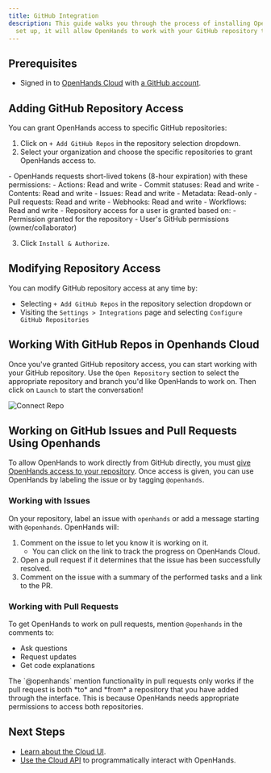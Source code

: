 ```yaml
---
title: GitHub Integration
description: This guide walks you through the process of installing OpenHands Cloud for your GitHub repositories. Once
  set up, it will allow OpenHands to work with your GitHub repository through the Cloud UI or straight from GitHub!
---
```


## Prerequisites

- Signed in to [OpenHands Cloud](https://app.all-hands.dev) with [a GitHub account](/usage/cloud/openhands-cloud).

## Adding GitHub Repository Access

You can grant OpenHands access to specific GitHub repositories:

1. Click on `+ Add GitHub Repos` in the repository selection dropdown.
2. Select your organization and choose the specific repositories to grant OpenHands access to.
<Accordion title="OpenHands permissions">
  - OpenHands requests short-lived tokens (8-hour expiration) with these permissions:
     - Actions: Read and write
     - Commit statuses: Read and write
     - Contents: Read and write
     - Issues: Read and write
     - Metadata: Read-only
     - Pull requests: Read and write
     - Webhooks: Read and write
     - Workflows: Read and write
   - Repository access for a user is granted based on:
     - Permission granted for the repository
     - User's GitHub permissions (owner/collaborator)
</Accordion>

3. Click `Install & Authorize`.

## Modifying Repository Access

You can modify GitHub repository access at any time by:
- Selecting `+ Add GitHub Repos` in the repository selection dropdown or
- Visiting the `Settings > Integrations` page and selecting `Configure GitHub Repositories`

## Working With GitHub Repos in Openhands Cloud

Once you've granted GitHub repository access, you can start working with your GitHub repository. Use the
`Open Repository` section to select the appropriate repository and branch you'd like OpenHands to work on. Then click
on `Launch` to start the conversation!

![Connect Repo](/static/img/connect-repo.png)

## Working on GitHub Issues and Pull Requests Using Openhands

To allow OpenHands to work directly from GitHub directly, you must
[give OpenHands access to your repository](/usage/cloud/github-installation#modifying-repository-access). Once access is
given, you can use OpenHands by labeling the issue or by tagging `@openhands`.

### Working with Issues

On your repository, label an issue with `openhands` or add a message starting with `@openhands`. OpenHands will:
1. Comment on the issue to let you know it is working on it.
   - You can click on the link to track the progress on OpenHands Cloud.
2. Open a pull request if it determines that the issue has been successfully resolved.
3. Comment on the issue with a summary of the performed tasks and a link to the PR.

### Working with Pull Requests

To get OpenHands to work on pull requests, mention `@openhands` in the comments to:
- Ask questions
- Request updates
- Get code explanations

<Note>
The `@openhands` mention functionality in pull requests only works if the pull request is both
*to* and *from* a repository that you have added through the interface. This is because OpenHands needs appropriate
permissions to access both repositories.
</Note>


## Next Steps

- [Learn about the Cloud UI](/usage/cloud/cloud-ui).
- [Use the Cloud API](/usage/cloud/cloud-api) to programmatically interact with OpenHands.
